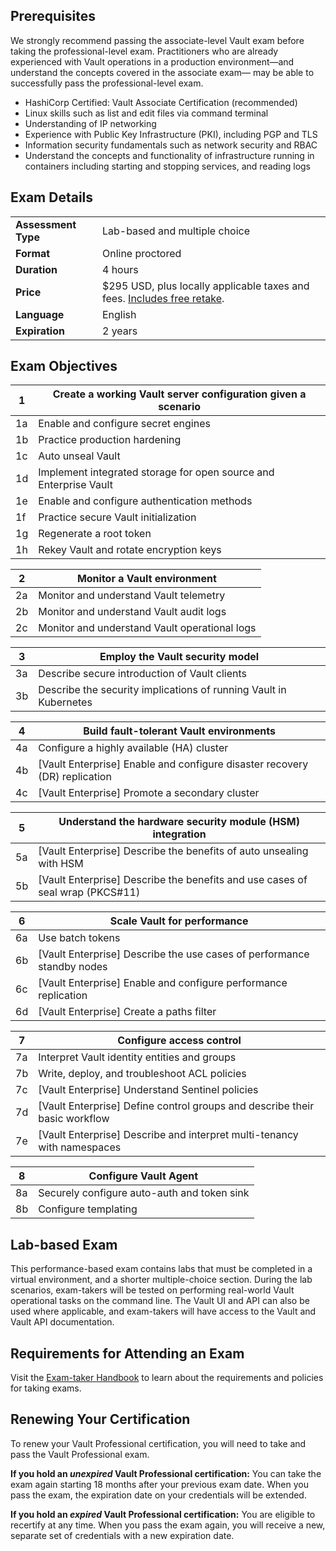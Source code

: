 <!-- Each "## Heading Two" section in this document will be used to populate an FAQ item -->

## Prerequisites

We strongly recommend passing the associate-level Vault exam before taking the professional-level exam. Practitioners who are already experienced with Vault operations in a production environment—and understand the concepts covered in the associate exam— may be able to successfully pass the professional-level exam.

- HashiCorp Certified: Vault Associate Certification (recommended)
- Linux skills such as list and edit files via command terminal
- Understanding of IP networking
- Experience with Public Key Infrastructure (PKI), including PGP and TLS
- Information security fundamentals such as network security and RBAC
- Understand the concepts and functionality of infrastructure running in containers including starting and stopping services, and reading logs

<ThemedImage
	lightSrc="https://www.datocms-assets.com/2885/1680025449-vault_cert_lt-1.png"
	darkSrc="https://www.datocms-assets.com/2885/1680025429-vault_cert_dt-1.png"
	alt=""
	width="515"
	height="279"
/>

## Exam Details

|                     |                                                                                                                                                        |
| ------------------- | ------------------------------------------------------------------------------------------------------------------------------------------------------ |
| **Assessment Type** | Lab-based and multiple choice                                                                                                                          |
| **Format**          | Online proctored                                                                                                                                       |
| **Duration**        | 4 hours                                                                                                                                                |
| **Price**           | $295 USD, plus locally applicable taxes and fees. [Includes free retake](https://hashicorp-certifications.zendesk.com/hc/en-us/articles/360049773991). |
| **Language**        | English                                                                                                                                                |
| **Expiration**      | 2 years                                                                                                                                                |

## Exam Objectives

| 1   | Create a working Vault server configuration given a scenario      |
| --- | ----------------------------------------------------------------- |
| 1a  | Enable and configure secret engines                               |
| 1b  | Practice production hardening                                     |
| 1c  | Auto unseal Vault                                                 |
| 1d  | Implement integrated storage for open source and Enterprise Vault |
| 1e  | Enable and configure authentication methods                       |
| 1f  | Practice secure Vault initialization                              |
| 1g  | Regenerate a root token                                           |
| 1h  | Rekey Vault and rotate encryption keys                            |

| 2   | Monitor a Vault environment                   |
| --- | --------------------------------------------- |
| 2a  | Monitor and understand Vault telemetry        |
| 2b  | Monitor and understand Vault audit logs       |
| 2c  | Monitor and understand Vault operational logs |

| 3   | Employ the Vault security model                                   |
| --- | ----------------------------------------------------------------- |
| 3a  | Describe secure introduction of Vault clients                     |
| 3b  | Describe the security implications of running Vault in Kubernetes |

| 4   | Build fault-tolerant Vault environments                                      |
| --- | ---------------------------------------------------------------------------- |
| 4a  | Configure a highly available (HA) cluster                                    |
| 4b  | \[Vault Enterprise\] Enable and configure disaster recovery (DR) replication |
| 4c  | \[Vault Enterprise\] Promote a secondary cluster                             |

| 5   | Understand the hardware security module (HSM) integration                       |
| --- | ------------------------------------------------------------------------------- |
| 5a  | \[Vault Enterprise\] Describe the benefits of auto unsealing with HSM           |
| 5b  | \[Vault Enterprise\] Describe the benefits and use cases of seal wrap (PKCS#11) |

| 6   | Scale Vault for performance                                              |
| --- | ------------------------------------------------------------------------ |
| 6a  | Use batch tokens                                                         |
| 6b  | \[Vault Enterprise\] Describe the use cases of performance standby nodes |
| 6c  | \[Vault Enterprise\] Enable and configure performance replication        |
| 6d  | \[Vault Enterprise\] Create a paths filter                               |

| 7   | Configure access control                                                     |
| --- | ---------------------------------------------------------------------------- |
| 7a  | Interpret Vault identity entities and groups                                 |
| 7b  | Write, deploy, and troubleshoot ACL policies                                 |
| 7c  | \[Vault Enterprise\] Understand Sentinel policies                            |
| 7d  | \[Vault Enterprise\] Define control groups and describe their basic workflow |
| 7e  | \[Vault Enterprise\] Describe and interpret multi-tenancy with namespaces    |

| 8   | Configure Vault Agent                       |
| --- | ------------------------------------------- |
| 8a  | Securely configure auto-auth and token sink |
| 8b  | Configure templating                        |

## Lab-based Exam

This performance-based exam contains labs that must be completed in a virtual environment, and a shorter multiple-choice section. During the lab scenarios, exam-takers will be tested on performing real-world Vault operational tasks on the command line. The Vault UI and API can also be used where applicable, and exam-takers will have access to the Vault and Vault API documentation.

## Requirements for Attending an Exam

Visit the [Exam-taker Handbook](https://hashicorp-certifications.zendesk.com/hc/en-us/articles/360048211571) to learn about the requirements and policies for taking exams.

## Renewing Your Certification

To renew your Vault Professional certification, you will need to take and pass the Vault Professional exam.

**If you hold an *unexpired* Vault Professional certification:** You can take the exam again starting 18 months after your previous exam date. When you pass the exam, the expiration date on your credentials will be extended.

**If you hold an *expired* Vault Professional certification:** You are eligible to recertify at any time. When you pass the exam again, you will receive a new, separate set of credentials with a new expiration date.

